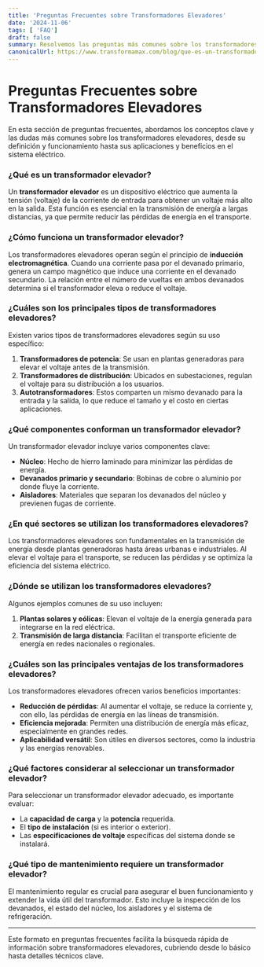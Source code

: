 ```yaml
---
title: 'Preguntas Frecuentes sobre Transformadores Elevadores'
date: '2024-11-06'
tags: [ 'FAQ']
draft: false
summary: Resolvemos las preguntas más comunes sobre los transformadores elevadores: su definición, funcionamiento, tipos y aplicaciones en sistemas eléctricos modernos.
canonicalUrl: https://www.transformamax.com/blog/que-es-un-transformador-elevador
---
```


# Preguntas Frecuentes sobre Transformadores Elevadores

En esta sección de preguntas frecuentes, abordamos los conceptos clave y las dudas más comunes sobre los transformadores elevadores, desde su definición y funcionamiento hasta sus aplicaciones y beneficios en el sistema eléctrico.

### ¿Qué es un transformador elevador?

Un **transformador elevador** es un dispositivo eléctrico que aumenta la tensión (voltaje) de la corriente de entrada para obtener un voltaje más alto en la salida. Esta función es esencial en la transmisión de energía a largas distancias, ya que permite reducir las pérdidas de energía en el transporte.

### ¿Cómo funciona un transformador elevador?

Los transformadores elevadores operan según el principio de **inducción electromagnética**. Cuando una corriente pasa por el devanado primario, genera un campo magnético que induce una corriente en el devanado secundario. La relación entre el número de vueltas en ambos devanados determina si el transformador eleva o reduce el voltaje.

### ¿Cuáles son los principales tipos de transformadores elevadores?

Existen varios tipos de transformadores elevadores según su uso específico:

1. **Transformadores de potencia**: Se usan en plantas generadoras para elevar el voltaje antes de la transmisión.
2. **Transformadores de distribución**: Ubicados en subestaciones, regulan el voltaje para su distribución a los usuarios.
3. **Autotransformadores**: Estos comparten un mismo devanado para la entrada y la salida, lo que reduce el tamaño y el costo en ciertas aplicaciones.

### ¿Qué componentes conforman un transformador elevador?

Un transformador elevador incluye varios componentes clave:

- **Núcleo**: Hecho de hierro laminado para minimizar las pérdidas de energía.
- **Devanados primario y secundario**: Bobinas de cobre o aluminio por donde fluye la corriente.
- **Aisladores**: Materiales que separan los devanados del núcleo y previenen fugas de corriente.

### ¿En qué sectores se utilizan los transformadores elevadores?

Los transformadores elevadores son fundamentales en la transmisión de energía desde plantas generadoras hasta áreas urbanas e industriales. Al elevar el voltaje para el transporte, se reducen las pérdidas y se optimiza la eficiencia del sistema eléctrico.

### ¿Dónde se utilizan los transformadores elevadores?

Algunos ejemplos comunes de su uso incluyen:

1. **Plantas solares y eólicas**: Elevan el voltaje de la energía generada para integrarse en la red eléctrica.
2. **Transmisión de larga distancia**: Facilitan el transporte eficiente de energía en redes nacionales o regionales.

### ¿Cuáles son las principales ventajas de los transformadores elevadores?

Los transformadores elevadores ofrecen varios beneficios importantes:

- **Reducción de pérdidas**: Al aumentar el voltaje, se reduce la corriente y, con ello, las pérdidas de energía en las líneas de transmisión.
- **Eficiencia mejorada**: Permiten una distribución de energía más eficaz, especialmente en grandes redes.
- **Aplicabilidad versátil**: Son útiles en diversos sectores, como la industria y las energías renovables.

### ¿Qué factores considerar al seleccionar un transformador elevador?

Para seleccionar un transformador elevador adecuado, es importante evaluar:

- La **capacidad de carga** y la **potencia** requerida.
- El **tipo de instalación** (si es interior o exterior).
- Las **especificaciones de voltaje** específicas del sistema donde se instalará.

### ¿Qué tipo de mantenimiento requiere un transformador elevador?

El mantenimiento regular es crucial para asegurar el buen funcionamiento y extender la vida útil del transformador. Esto incluye la inspección de los devanados, el estado del núcleo, los aisladores y el sistema de refrigeración.

---

Este formato en preguntas frecuentes facilita la búsqueda rápida de información sobre transformadores elevadores, cubriendo desde lo básico hasta detalles técnicos clave.

